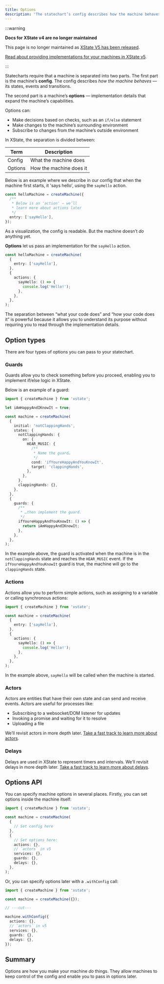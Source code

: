 ```yaml
---
title: Options
description: 'The statechart’s config describes how the machine behaves, the machine’s options are implementation details that expand the machine’s capabilities.'
---
```


:::warning

**Docs for XState v4 are no longer maintained**

This page is no longer maintained as [XState V5 has been released](/blog/2023-12-01-xstate-v5).

[Read about providing implementations for your machines in XState v5](/docs/machines#providing-implementations).

:::

Statecharts require that a machine is separated into two parts. The first part is the machine’s **config**. The config describes _how the machine behaves_ — its states, events and transitions.

The second part is a machine’s **options** — implementation details that expand the machine’s capabilities.

Options can:

- Make decisions based on checks, such as an `if/else` statement
- Make changes to the machine’s surrounding environment
- Subscribe to changes from the machine’s outside environment

In XState, the separation is divided between:

| Term    | Description             |
| ------- | ----------------------- |
| Config  | What the machine does   |
| Options | How the machine does it |

Below is an example where we describe in our config that when the machine first starts, it 'says hello', using the `sayHello` action.

```ts
const helloMachine = createMachine({
  /**
   * Below is an 'action' — we’ll
   * learn more about actions later
   */
  entry: ['sayHello'],
});
```

As a visualization, the config is readable. But the machine doesn’t _do_ anything yet.

**Options** let us pass an implementation for the `sayHello` action.

```ts
const helloMachine = createMachine(
  {
    entry: ['sayHello'],
  },
  {
    actions: {
      sayHello: () => {
        console.log('Hello!');
      },
    },
  },
);
```

The separation between “what your code does” and “how your code does it” is powerful because it allows you to understand its purpose without requiring you to read through the implementation details.

## Option types

There are four types of options you can pass to your statechart.

### Guards

Guards allow you to check something before you proceed, enabling you to implement if/else logic in XState.

Below is an example of a guard:

```ts
import { createMachine } from 'xstate';

let iAmHappyAndIKnowIt = true;

const machine = createMachine(
  {
    initial: 'notClappingHands',
    states: {
      notClappingHands: {
        on: {
          HEAR_MUSIC: {
            /**
             * Name the guard…
             */
            cond: 'ifYoureHappyAndYouKnowIt',
            target: 'clappingHands',
          },
        },
      },
      clappingHands: {},
    },
  },
  {
    guards: {
      /**
       * …then implement the guard.
       */
      ifYoureHappyAndYouKnowIt: () => {
        return iAmHappyAndIKnowIt;
      },
    },
  },
);
```

In the example above, the guard is activated when the machine is in the `notClappingHands` state and reaches the `HEAR_MUSIC` event. If the `ifYoureHappyAndYouKnowIt` guard is true, the machine will go to the `clappingHands` state.

### Actions

Actions allow you to perform simple actions, such as assigning to a variable or calling synchronous actions:

```ts
import { createMachine } from 'xstate';

const machine = createMachine(
  {
    entry: ['sayHello'],
  },
  {
    actions: {
      sayHello: () => {
        console.log('Hello!');
      },
    },
  },
);
```

In the example above, `sayHello` will be called when the machine is started.

### Actors

Actors are entities that have their own state and can send and receive events. Actors are useful for processes like:

- Subscribing to a websocket/DOM listener for updates
- Invoking a promise and waiting for it to resolve
- Uploading a file

We’ll revisit actors in more depth later. [Take a fast track to learn more about actors](/actions-and-actors/actors.mdx).

### Delays

Delays are used in XState to represent timers and intervals. We’ll revisit delays in more depth later. [Take a fast track to learn more about delays](/xstate/transitions-and-choices/after.mdx).

## Options API

You can specify machine options in several places. Firstly, you can set options inside the machine itself:

```ts
import { createMachine } from 'xstate';

const machine = createMachine(
  {
    // Set config here
  },
  {
    // Set options here:
    actions: {},
    // `actors` in v5
    services: {},
    guards: {},
    delays: {},
  },
);
```

Or, you can specify options later with a `.withConfig` call:

```ts
import { createMachine } from 'xstate';

const machine = createMachine({});

// ---cut---

machine.withConfig({
  actions: {},
  // `actors` in v5
  services: {},
  guards: {},
  delays: {},
});
```

## Summary

Options are how you make your machine _do_ things. They allow machines to keep control of the config and enable you to pass in options later.
